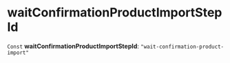 
# waitConfirmationProductImportStepId

 `Const` **waitConfirmationProductImportStepId**: `"wait-confirmation-product-import"`
